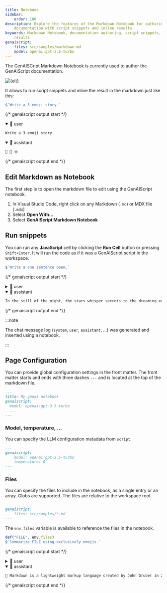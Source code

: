 ```yaml
---
title: Notebook
sidebar:
    order: 100
description: Explore the features of the Markdown Notebook for authoring
    documentation with script snippets and inline results.
keywords: Markdown Notebook, documentation authoring, script snippets, inline
    results
genaiscript:
    files: src/samples/markdown.md
    model: openai:gpt-3.5-turbo
---
```



The GenAISCript Markdown Notebook is currently used to author the GenAIScript documentation.

<Image src={src} alt={alt} loading="lazy" />

It allows to run script snippets and inline the result in the markdown just like this:

```js system="false" user="true" wrap
$`Write a 3 emoji story.`
```

{/* genaiscript output start */}

<details open>
<summary>👤 user</summary>

```markdown wrap
Write a 3 emoji story.
```

</details>

<details open>
<summary>🤖 assistant</summary>

```markdown wrap
🌱 🌻 🌞
```

</details>

{/* genaiscript output end */}

## Edit Markdown as Notebook

The first step is to open the markdown file to edit using the GenAIScript notebook.

<Steps>

1.  In Visual Studio Code, right click on any Markdown (`.md`) or MDX file (`.mdx`)
2.  Select **Open With...**
3.  Select **GenAIScript Markdown Notebook**

</Steps>

## Run snippets

You can run any **JavaScript** cell by clicking the **Run Cell** button or pressing `Shift+Enter`. It will run the code as if it was a GenAIScript script in the workspace.

```js
$`Write a one sentence poem.`
```

{/* genaiscript output start */}

<details>
<summary>👤 user</summary>

```markdown wrap
Write a one sentence poem.
```

</details>

<details open>
<summary>🤖 assistant</summary>

```markdown wrap
In the still of the night, the stars whisper secrets to the dreaming earth.
```

</details>

{/* genaiscript output end */}

:::note

The chat message log (`system`, `user`, `assistant`, ...) was generated and inserted using a notebook.

:::

## Page Configuration

You can provide global configuration settings in the front matter. The front matter starts and ends with three dashes `---` and is located at the top of the markdown file.

```md
---
title: My genai notebook
genaiscript:
  model: openai:gpt-3.5-turbo
  ...
---
```

### Model, temperature, ...

You can specify the LLM configuration metadata from `script`.

```md
---
genaiscript:
    model: openai:gpt-3.5-turbo
    temperature: 0
---
```

### Files

You can specify the files to include in the notebook, as a single entry or an array. Globs are supported.
The files are relative to the workspace root.

```md
---
genaiscript:
    files: src/samples/*.md
---
```

The `env.files` variable is available to reference the files in the notebook.

```js
def("FILE", env.files)
$`Summarize FILE using exclusively emojis.`
```

{/* genaiscript output start */}

<details>
<summary>👤 user</summary>

``````markdown wrap
FILE:

```md file="src/samples/markdown.md"
---
title: What is Markdown? - Understanding Markdown Syntax
description: Learn about Markdown, a lightweight markup language for formatting plain text, its syntax, and how it differs from WYSIWYG editors.
keywords: Markdown, markup language, formatting, plain text, syntax
sidebar: mydoc_sidebar
---

What is Markdown?
Markdown is a lightweight markup language that you can use to add formatting elements to plaintext text documents. Created by John Gruber in 2004, Markdown is now one of the world’s most popular markup languages.

Using Markdown is different than using a WYSIWYG editor. In an application like Microsoft Word, you click buttons to format words and phrases, and the changes are visible immediately. Markdown isn’t like that. When you create a Markdown-formatted file, you add Markdown syntax to the text to indicate which words and phrases should look different.

For example, to denote a heading, you add a number sign before it (e.g., # Heading One). Or to make a phrase bold, you add two asterisks before and after it (e.g., **this text is bold**). It may take a while to get used to seeing Markdown syntax in your text, especially if you’re accustomed to WYSIWYG applications. The screenshot below shows a Markdown file displayed in the Visual Studio Code text editor....
```

Summarize FILE using exclusively emojis.
``````

</details>

<details open>
<summary>🤖 assistant</summary>

```markdown wrap
📝 Markdown is a lightweight markup language created by John Gruber in 2004. It allows users to add formatting to plaintext documents using simple syntax. Unlike WYSIWYG editors, Markdown requires users to add specific symbols to indicate formatting, such as using # for headings and \*\* for bold text. Despite the initial adjustment period, Markdown has become one of the most popular markup languages in the world.
```

</details>

{/* genaiscript output end */}
